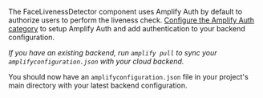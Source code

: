 The FaceLivenessDetector component uses Amplify Auth by default to authorize users to perform the liveness check. [Configure the Amplify Auth category](https://docs.amplify.aws/lib/auth/getting-started/q/platform/ios/#configure-auth-category) to setup Amplify Auth and add authentication to your backend configuration.

_If you have an existing backend, run `amplify pull` to sync your `amplifyconfiguration.json` with your cloud backend._

You should now have an `amplifyconfiguration.json` file in your project's main directory with your latest backend configuration.
